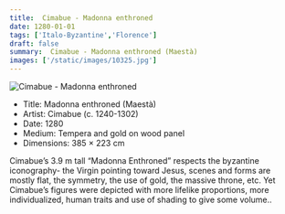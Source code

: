 ```yaml
---
title:  Cimabue - Madonna enthroned
date: 1280-01-01
tags: ['Italo-Byzantine','Florence']
draft: false
summary:  Cimabue - Madonna enthroned (Maestà)
images: ['/static/images/10325.jpg']
---
```


![ Cimabue - Madonna enthroned](/static/images/10325.jpg)

* Title: Madonna enthroned (Maestà)
* Artist:  Cimabue (c. 1240-1302)
* Date: 1280
* Medium: Tempera and gold on wood panel
* Dimensions: 385 × 223 cm

Cimabue’s 3.9 m tall “Madonna Enthroned” respects the byzantine iconography- the Virgin pointing toward Jesus, scenes and forms are  mostly flat, the symmetry, the use of gold, the massive throne, etc. Yet Cimabue’s figures were depicted with more lifelike proportions, more individualized, human traits and use of shading to give some volume..

